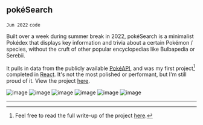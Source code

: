## pokéSearch

`Jun 2022`
`code`

Built over a week during summer break in 2022, pokéSearch is a minimalist Pokédex that displays key information and trivia about a certain Pokémon / species, without the cruft of other popular encyclopedias like Bulbapedia or Serebii.

It pulls in data from the publicly available [PokéAPI](https://pokeapi.co/), and was my first project[^1] completed in [React](https://react.dev/). It's not the most polished or performant, but I'm still proud of it. View the project [here](https://pokesearch-simple.netlify.app).

![image](https://yihui-work.s3.us-east-2.amazonaws.com/pokesearch_main.webp)
![image](https://yihui-work.s3.us-east-2.amazonaws.com/pokesearch_mobile_spread.webp)
![image](https://yihui-work.s3.us-east-2.amazonaws.com/pokesearch_moves.webp)
![image](https://yihui-work.s3.us-east-2.amazonaws.com/pokesearch_duo.webp)
![image](https://yihui-work.s3.us-east-2.amazonaws.com/pokesearch_all_info.webp)
![image](https://yihui-work.s3.us-east-2.amazonaws.com/pokesearch_mobile.webp)

---

[^1]: Feel free to read the full write-up of the project [here](https://yhhu.xyz/pages/notes/060922_pokeSearch.html).
